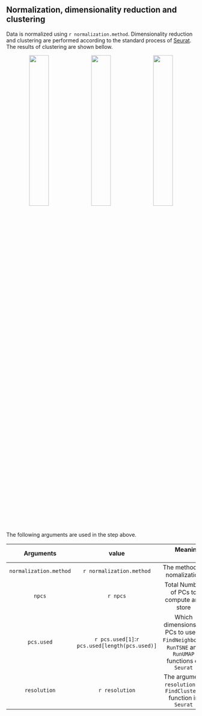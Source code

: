 ## Normalization, dimensionality reduction and clustering

Data is normalized using `r normalization.method`. Dimensionality reduction and clustering 
are performed according to the standard process of [Seurat](https://satijalab.org/seurat/articles/spatial_vignette.html). 
The results of clustering are shown bellow.

<!-- <center> -->
<!--     <img src="..\\Step3_Clustering\\png\\cluster_spatial.png" width="40%"/> -->
<!-- </center> -->

<center class="half">
    <img src="..\\Step3_Clustering\\png\\cluster_spatial.png" width="32%"/>
    <img src="..\\Step3_Clustering\\png\\cluster_UMAP.png" width="32%"/>
    <img src="..\\Step3_Clustering\\png\\cluster_tSNE.png" width="32%"/>
</center>


The following arguments are used in the step above.

| Arguments | value | &nbsp;&nbsp;&nbsp;&nbsp; Meaning &nbsp;&nbsp;&nbsp;&nbsp; |
| :---: | :---: | :---: |
| `normalization.method` | `r normalization.method` | The method of nomalization |
| `npcs` | `r npcs` | Total Number of PCs to compute and store |
| `pcs.used` | `r pcs.used[1]`:`r pcs.used[length(pcs.used)]` | Which dimensions of PCs to use in `FindNeighbors`, `RunTSNE` and `RunUMAP` functions of `Seurat` |
| `resolution` | `r resolution` | The argument `resolution` of `FindClusters` function in `Seurat` |
